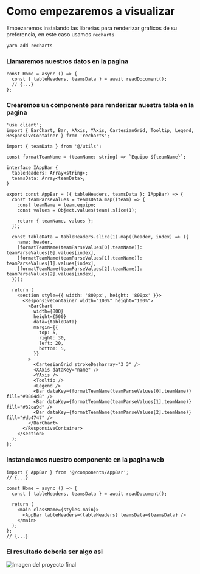 # Como empezaremos a visualizar

Empezaremos instalando las librerias para renderizar graficos de su preferencia, en este caso usamos `recharts`

```bash
yarn add recharts
```

### Llamaremos nuestros datos en la pagina

```tsx
const Home = async () => {
  const { tableHeaders, teamsData } = await readDocument();
  // {...}
};
```

### Crearemos un componente para renderizar nuestra tabla en la pagina

```tsx
'use client';
import { BarChart, Bar, XAxis, YAxis, CartesianGrid, Tooltip, Legend, ResponsiveContainer } from 'recharts';

import { teamData } from '@/utils';

const formatTeamName = (teamName: string) => `Equipo ${teamName}`;

interface IAppBar {
  tableHeaders: Array<string>;
  teamsData: Array<teamData>;
}

export const AppBar = ({ tableHeaders, teamsData }: IAppBar) => {
  const teamParseValues = teamsData.map((team) => {
    const teamName = team.equipo;
    const values = Object.values(team).slice(1);

    return { teamName, values };
  });

  const tableData = tableHeaders.slice(1).map((header, index) => ({
    name: header,
    [formatTeamName(teamParseValues[0].teamName)]: teamParseValues[0].values[index],
    [formatTeamName(teamParseValues[1].teamName)]: teamParseValues[1].values[index],
    [formatTeamName(teamParseValues[2].teamName)]: teamParseValues[2].values[index],
  }));

  return (
    <section style={{ width: '800px', height: '800px' }}>
      <ResponsiveContainer width="100%" height="100%">
        <BarChart
          width={800}
          height={500}
          data={tableData}
          margin={{
            top: 5,
            right: 30,
            left: 20,
            bottom: 5,
          }}
        >
          <CartesianGrid strokeDasharray="3 3" />
          <XAxis dataKey="name" />
          <YAxis />
          <Tooltip />
          <Legend />
          <Bar dataKey={formatTeamName(teamParseValues[0].teamName)} fill="#8884d8" />
          <Bar dataKey={formatTeamName(teamParseValues[1].teamName)} fill="#82ca9d" />
          <Bar dataKey={formatTeamName(teamParseValues[2].teamName)} fill="#db4747" />
        </BarChart>
      </ResponsiveContainer>
    </section>
  );
};
```

### Instanciamos nuestro componente en la pagina web

```tsx
import { AppBar } from '@/components/AppBar';
// {...}

const Home = async () => {
  const { tableHeaders, teamsData } = await readDocument();

  return (
    <main className={styles.main}>
      <AppBar tableHeaders={tableHeaders} teamsData={teamsData} />
    </main>
  );
};
// {...}
```

### El resultado deberia ser algo asi

![Imagen del proyecto final](../../public/examples/result.png)
